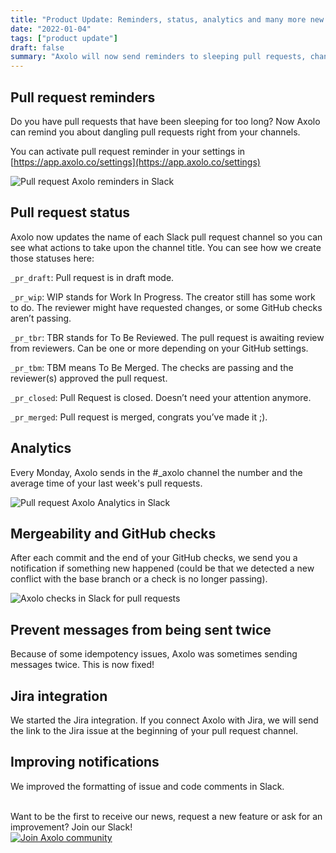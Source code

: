 ```yaml
---
title: "Product Update: Reminders, status, analytics and many more new year gifts"
date: "2022-01-04"
tags: ["product update"]
draft: false
summary: "Axolo will now send reminders to sleeping pull requests, change pull request titles upon their status, send weekly analytics and forward checks messages to Slack! Learn more here."
---
```


## Pull request reminders

Do you have pull requests that have been sleeping for too long? Now Axolo can remind you about dangling pull requests right from your channels.

You can activate pull request reminder in your settings in [https://app.axolo.co/settings](https://app.axolo.co/settings)

<div style={{ display: "flex", justifyContent: "center" }}>
  <img
    src="https://axolo.s3.eu-west-3.amazonaws.com/communication/blog/reminders.png"
    alt="Pull request Axolo reminders in Slack"
    style={{ width: "600px" }}
  />
</div>

## Pull request status

Axolo now updates the name of each Slack pull request channel so you can see what actions to take upon the channel title. You can see how we create those statuses here:

`_pr_draft`: Pull request is in draft mode.

`_pr_wip`: WIP stands for Work In Progress. The creator still has some work to do. The reviewer might have requested changes, or some GitHub checks aren’t passing.

`_pr_tbr`: TBR stands for To Be Reviewed. The pull request is awaiting review from reviewers. Can be one or more depending on your GitHub settings.

`_pr_tbm`: TBM means To Be Merged. The checks are passing and the reviewer(s) approved the pull request.

`_pr_closed`: Pull Request is closed. Doesn’t need your attention anymore.

`_pr_merged`: Pull request is merged, congrats you’ve made it ;).

## Analytics

Every Monday, Axolo sends in the #\_axolo channel the number and the average time of your last week's pull requests.

<div style={{ display: "flex", justifyContent: "center" }}>
  <img
    src="https://axolo.s3.eu-west-3.amazonaws.com/communication/blog/analytics.png"
    alt="Pull request Axolo Analytics in Slack"
    style={{ width: "600px" }}
  />
</div>

## Mergeability and GitHub checks

After each commit and the end of your GitHub checks, we send you a notification if something new happened (could be that we detected a new conflict with the base branch or a check is no longer passing).

<div style={{ display: "flex", justifyContent: "center" }}>
  <img
    src="https://axolo.s3.eu-west-3.amazonaws.com/communication/landing/pr_checks.png"
    alt="Axolo checks in Slack for pull requests"
    style={{ width: "500px" }}
  />
</div>

## Prevent messages from being sent twice

Because of some idempotency issues, Axolo was sometimes sending messages twice. This is now fixed!

## Jira integration

We started the Jira integration. If you connect Axolo with Jira, we will send the link to the Jira issue at the beginning of your pull request channel.

## Improving notifications

We improved the formatting of issue and code comments in Slack.

<br />
Want to be the first to receive our news, request a new feature or ask for an improvement?
Join our Slack!
<div style={{ display: "flex", justifyContent: "center" }}>
  <a
    target="_blank"
    rel="noopener noreferrer"
    href="https://join.slack.com/t/better-software-eng/shared_invite/zt-s2vkbyt2-AACaP6tnQS0adwezMXVlHQ"
  >
    <img
      src="https://axolo.s3.eu-west-3.amazonaws.com/communication/blog/axolo-community.png"
      alt="Join Axolo community"
      style={{ width: "250px" }}
    />
  </a>
</div>

